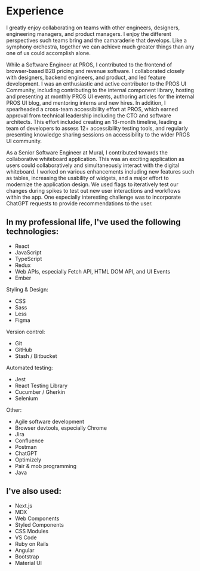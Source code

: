 # Experience

I greatly enjoy collaborating on teams with other engineers, designers, engineering managers, and product managers. I enjoy the different perspectives such teams bring and the camaraderie that develops. Like a symphony orchestra, together we can achieve much greater things than any one of us could accomplish alone.

While a Software Engineer at PROS, I contributed to the frontend of browser-based B2B pricing and revenue software. I collaborated closely with designers, backend engineers, and product, and led feature development. I was an enthusiastic and active contributor to the PROS UI Community, including contributing to the internal component library, hosting and presenting at monthly PROS UI events, authoring articles for the internal PROS UI blog, and mentoring interns and new hires. In addition, I spearheaded a cross-team accessibility effort at PROS, which earned approval from technical leadership including the CTO and software architects. This effort included creating an 18-month timeline, leading a team of developers to assess 12+ accessibility testing tools, and regularly presenting knowledge sharing sessions on accessibility to the wider PROS UI community.

As a Senior Software Engineer at Mural, I contributed towards the collaborative whiteboard application. This was an exciting application as users could collaboratively and simultaneously interact with the digital whiteboard. I worked on various enhancements including new features such as tables, increasing the usability of widgets, and a major effort to modernize the application design. We used flags to iteratively test our changes during spikes to test out new user interactions and workflows within the app. One especially interesting challenge was to incorporate ChatGPT requests to provide recommendations to the user.

## In my professional life, I've used the following technologies:

- React
- JavaScript
- TypeScript
- Redux
- Web APIs, especially Fetch API, HTML DOM API, and UI Events
- Ember

Styling & Design:

- CSS
- Sass
- Less
- Figma

Version control:

- Git
- GitHub
- Stash / Bitbucket

Automated testing:

- Jest
- React Testing Library
- Cucumber / Gherkin
- Selenium

Other:

- Agile software development
- Browser devtools, especially Chrome
- Jira
- Confluence
- Postman
- ChatGPT
- Optimizely
- Pair & mob programming
- Java

## I've also used:

- Next.js
- MDX
- Web Components
- Styled Components
- CSS Modules
- VS Code
- Ruby on Rails
- Angular
- Bootstrap
- Material UI
